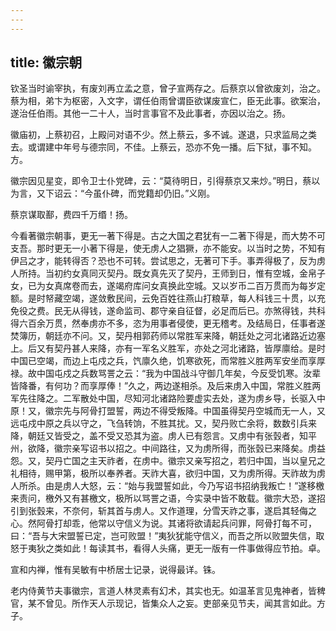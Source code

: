 ```yaml
---
---
---
```

title: 徽宗朝
---







钦圣当时谕宰执，有废刘再立孟之意，曾子宣两存之。后蔡京以曾欲废刘，治之。蔡为相，弟卞为枢密，入文字，谓任伯雨曾谓臣欲谋废宣仁，臣无此事。欲案治，遂治任伯雨。其他一二十人，当时言事官不及此事者，亦因以治之。扬。

徽庙初，上蔡初召，上殿问对语不少。然上蔡云，多不诚。遂退，只求监局之类去。或谓建中年号与德宗同，不佳。上蔡云，恐亦不免一播。后下狱，事不知。方。

徽宗因见星变，即令卫士仆党碑，云：“莫待明日，引得蔡京又来炒。”明日，蔡以为言，又下诏云：“今虽仆碑，而党籍却仍旧。”义刚。

蔡京谋取鄯，费四千万缗！扬。

今看著徽宗朝事，更无一著下得是。古之大国之君犹有一二著下得是，而大势不可支吾。那时更无一小著下得是，使无虏人之猖獗，亦不能安。以当时之势，不知有伊吕之才，能转得否？恐也不可转。尝试思之，无著可下手。事弄得极了，反为虏人所持。当初约女真同灭契丹。既女真先灭了契丹，王师到日，惟有空城，金帛子女，已为女真席卷而去，遂竭府库问女真换此空城。又以岁币二百万贯而为每岁定额。是时帑藏空竭，遂敛敷民间，云免百姓往燕山打粮草，每人科钱三十贯，以充免役之费。民无从得钱，遂命监司、郡守亲自征督，必足而后已。亦煞得钱，共科得六百余万贯，然奉虏亦不多，恣为用事者侵使，更无稽考。及结局日，任事者遂焚簿历，朝廷亦不问。又，契丹相郭药师以常胜军来降，朝廷处之河北诸路近边塞上。后又有契丹甚人来降，亦有一军名义胜军，亦处之河北诸路，皆厚廪给。是时中国已空竭，而边上屯戍之兵，饩廪久绝，饥寒欲死，而常胜义胜两军安坐而享厚禄。故中国屯戍之兵数骂詈之云：“我为中国战斗守御几年矣，今反受饥寒。汝辈皆降番，有何功？而享厚俸！”久之，两边遂相杀。及后来虏入中国，常胜义胜两军先往降之。二军散处中国，尽知河北诸路险要虚实去处，遂为虏乡导，长驱入中原！又，徽宗先与阿骨打盟誓，两边不得受叛降。中国虽得契丹空城而无一人，又远屯戍中原之兵以守之，飞刍转饷，不胜其扰。又，契丹败亡余将，数数引兵来降，朝廷又皆受之，盖不受又恐其为盗。虏人已有怨言。又虏中有张瑴者，知平州，欲降，徽宗亲写诏书以招之。中间路往，又为虏所得，而张瑴已来降矣。虏益怨。又，契丹亡国之主天祚者，在虏中。徽宗又亲写招之，若归中国，当以皇兄之礼相待，赐甲第，极所以奉养者。天祚大喜，欲归中国，又为虏所得。天祚故为虏人所杀。由是虏人大怒，云：“始与我盟誓如此，今乃写诏书招纳我叛亡！”遂移檄来责问，檄外又有甚檄文，极所以骂詈之语，今实录中皆不敢载。徽宗大恐，遂招引到张瑴来，不奈何，斩其首与虏人。又作道理，分雪天祚之事，遂启其轻侮之心。然阿骨打却乖，他常以守信义为说。其诸将欲请起兵问罪，阿骨打每不可，曰：“吾与大宋盟誓已定，岂可败盟！”夷狄犹能守信义，而吾之所以败盟失信，取怒于夷狄之类如此！每读其书，看得人头痛，更无一版有一件事做得应节拍。卓。

宣和内禅，惟有吴敏有中桥居士记录，说得最详。铢。

老内侍黄节夫事徽宗，言道人林灵素有幻术，其实也无。如温革言见鬼神者，皆稗官，某不曾见。所作天人示现记，皆集众人之妄。吏部亲见节夫，闻其言如此。方子。